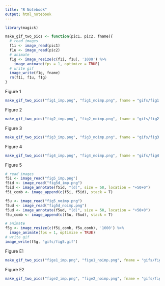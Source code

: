 ```yaml
---
title: "R Notebook"
output: html_notebook
---
```


```r
library(magick)
```

```r
make_gif_two_pics <- function(pic1, pic2, fname){
  # read images
  f1i <- image_read(pic1)
  f1u <- image_read(pic2)
  # animate
  f1g <- image_resize(c(f1i, f1u), '1000') %>%
    image_animate(fps = 1, optimize = TRUE)
  # write gif
  image_write(f1g, fname)
  rm(f1i, f1u, f1g)
}
```


Figure 1

```r
make_gif_two_pics("fig1_imp.png", "fig1_noimp.png", fname = "gifs/fig1.gif")
```

Figure 2

```r
make_gif_two_pics("fig2_imp.png", "fig2_noimp.png", fname = "gifs/fig2.gif")
```

Figure 3

```r
make_gif_two_pics("fig3_imp.png", "fig3_noimp.png", fname = "gifs/fig3.gif")
```

Figure 4

```r
make_gif_two_pics("fig4_imp.png", "fig4_noimp.png", fname = "gifs/fig4.gif")
```

Figure 5

```r
# read images
f5i <- image_read("fig5_imp.png")
f5id <- image_read("fig5d_imp.png")
f5id <- image_annotate(f5id, "(d)", size = 50, location = "+50+0")
f5i_comb <- image_append(c(f5i, f5id), stack = T)

f5u <- image_read("fig5_noimp.png")
f5ud <- image_read("fig5d_noimp.png")
f5ud <- image_annotate(f5ud, "(d)", size = 50, location = "+50+0")
f5u_comb <- image_append(c(f5u, f5ud), stack = T)

# animate
f5g <- image_resize(c(f5i_comb, f5u_comb), '1000') %>%
  image_animate(fps = 1, optimize = TRUE)
# write gif
image_write(f5g, "gifs/fig5.gif")
```

Figure E1

```r
make_gif_two_pics("fige1_imp.png", "fige1_noimp.png", fname = "gifs/fige1.gif")
```

Figure E2

```r
make_gif_two_pics("fige2_imp.png", "fige2_noimp.png", fname = "gifs/fige2.gif")
```
